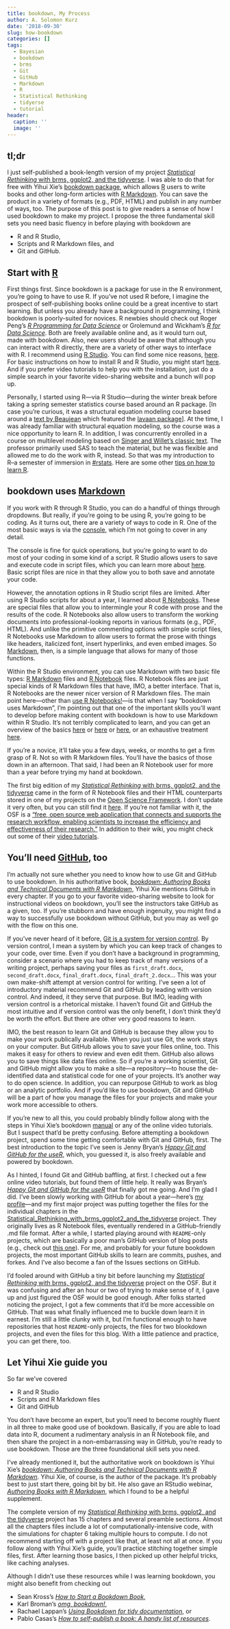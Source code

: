 ```yaml
---
title: bookdown, My Process
author: A. Solomon Kurz
date: '2018-09-30'
slug: how-bookdown
categories: []
tags:
  - Bayesian
  - bookdown
  - brms
  - Git
  - GitHub
  - Markdown
  - R
  - Statistical Rethinking
  - tidyerse
  - tutorial
header:
  caption: ''
  image: ''
---
```


## tl;dr

I just self-published a book-length version of my project [*Statistical Rethinking* with brms, ggplot2, and the tidyverse](https://bookdown.org/connect/#/apps/1850/access). I was able to do that for free with Yihui Xie’s [bookdown package](https://bookdown.org), which allows [R](https://bookdown.org/rdpeng/rprogdatascience/history-and-overview-of-r.html#what-is-r) users to write books and other long-form articles with [R Markdown](https://rmarkdown.rstudio.com). You can save the product in a variety of formats (e.g., PDF, HTML) and publish in any number of ways, too. The purpose of this post is to give readers a sense of how I used bookdown to make my project. I propose the three fundamental skill sets you need basic fluency in before playing with bookdown are

* R and R Studio,
* Scripts and R Markdown files, and
* Git and GitHub.

## Start with [R](https://cran.r-project.org)

First things first. Since bookdown is a package for use in the R environment, you’re going to have to use R. If you’ve not used R before, I imagine the prospect of self-publishing books online could be a great incentive to start learning. But unless you already have a background in programming, I think bookdown is poorly-suited for novices. R newbies should check out Roger Peng’s [*R Programming for Data Science*](https://bookdown.org/rdpeng/rprogdatascience/) or Grolemund and Wickham’s [*R for Data Science*](http://r4ds.had.co.nz). Both are freely available online and, as it would turn out, made with bookdown. Also, new users should be aware that although you can interact with R directly, there are a variety of other ways to interface with R. I recommend using [R Studio](https://www.rstudio.com). You can find some nice reasons, [here](https://www.theanalysisfactor.com/the-advantages-of-rstudio/). For basic instructions on how to install R and R Studio, you might start [here](http://r4ds.had.co.nz/introduction.html#prerequisites). And if you prefer video tutorials to help you with the installation, just do a simple search in your favorite video-sharing website and a bunch will pop up.

Personally, I started using R—via R Studio—during the winter break before taking a spring semester statistics course based around an R package. [In case you’re curious, it was a structural equation modeling course based around a [text by Beaujean](https://blogs.baylor.edu/rlatentvariable/) which featured the [lavaan package](http://lavaan.ugent.be)]. At the time, I was already familiar with structural equation modeling, so the course was a nice opportunity to learn R. In addition, I was concurrently enrolled in a course on multilevel modeling based on [Singer and Willet’s classic text](http://gseacademic.harvard.edu/alda/). The professor primarily used SAS to teach the material, but he was flexible and allowed me to do the work with R, instead. So that was my introduction to R--a semester of immersion in [#rstats](https://twitter.com/search?q=%23rstats&src=typd). Here are some other [tips on how to learn R](https://www.r-bloggers.com/the-5-most-effective-ways-to-learn-r/).

## bookdown uses [Markdown](https://daringfireball.net/projects/markdown/syntax)

If you work with R through R Studio, you can do a handful of things through dropdowns. But really, if you’re going to be using R, you’re going to be coding. As it turns out, there are a variety of ways to code in R. One of the most basic ways is via the [console](https://support.rstudio.com/hc/en-us/articles/200404846-Working-in-the-Console), which I’m not going to cover in any detail.

The console is fine for quick operations, but you’re going to want to do most of your coding in some kind of a script. R Studio allows users to save and execute code in script files, which you can learn more about [here](http://r4ds.had.co.nz/workflow-scripts.html). Basic script files are nice in that they allow you to both save and annotate your code.

However, the annotation options in R Studio script files are limited. After using R Studio scripts for about a year, I learned about [R Notebooks](https://rmarkdown.rstudio.com/r_notebooks). These are special files that allow you to intermingle your R code with prose and the results of the code. R Notebooks also allow users to transform the working documents into professional-looking reports in various formats (e.g., PDF, HTML). And unlike the primitive commenting options with simple script files, R Notebooks use Markdown to allow users to format the prose with things like headers, italicized font, insert hyperlinks, and even embed images. So [Markdown](https://daringfireball.net/projects/markdown/), then, is a simple language that allows for many of those functions.

Within the R Studio environment, you can use Markdown with two basic file types: [R Markdown](https://rmarkdown.rstudio.com/lesson-1.html) files and [R Notebook](https://rmarkdown.rstudio.com/r_notebooks) files. R Notebook files are just special kinds of R Markdown files that have, IMO, a better interface. That is, R Notebooks are the newer nicer version of R Markdown files. The main point here—other than [use R Notebooks!](https://rviews.rstudio.com/2017/03/15/why-i-love-r-notebooks/)—is that when I say "bookdown uses Markdown", I’m pointing out that one of the important skills you’ll want to develop before making content with bookdown is how to use Markdown within R Studio. It’s not terribly complicated to learn, and you can get an overview of the basics [here](https://www.rstudio.com/wp-content/uploads/2015/02/rmarkdown-cheatsheet.pdf) or [here](http://r4ds.had.co.nz/r-markdown.html) or [here](https://bookdown.org/yihui/bookdown/markdown-syntax.html), or an exhaustive treatment [here](https://bookdown.org/yihui/rmarkdown/).

If you’re a novice, it’ll take you a few days, weeks, or months to get a firm grasp of R. Not so with R Markdown files. You’ll have the basics of those down in an afternoon. That said, I had been an R Notebook user for more than a year before trying my hand at bookdown.

The first big edition of my [*Statistical Rethinking* with brms, ggplot2, and the tidyverse](https://bookdown.org/connect/#/apps/1850/access) came in the form of R Notebook files and their HTML counterparts stored in one of my projects on the [Open Science Framework](https://osf.io/?gclid=EAIaIQobChMI2ZDP9svj3QIVQ7nACh2rYQIHEAAYASAAEgL7avD_BwE). I don’t update it very often, but you can still find it [here](https://osf.io/97t6w/). If you’re not familiar with it, the OSF is a ["free, open source web application that connects and supports the research workflow, enabling scientists to increase the efficiency and effectiveness of their research."](https://osf.io/4znzp/wiki/home/) In addition to their wiki, you might check out some of their [video tutorials](https://cos.io/our-services/training-services/cos-training-tutorials/).

## You’ll need [GitHub](https://github.com), too

I’m actually not sure whether you need to know how to use Git and GitHub to use bookdown. In his authoritative book, [*bookdown: Authoring Books and Technical Documents with R Markdown*](https://bookdown.org/yihui/bookdown/), Yihui Xie mentions GitHub in every chapter. If you go to your favorite video-sharing website to look for instructional videos on bookdown, you’ll see the instructors take GitHub as a given, too. If you’re stubborn and have enough ingenuity, you might find a way to successfully use bookdown without GitHub, but you may as well go with the flow on this one.

If you’ve never heard of it before, [Git is a system for version control](https://git-scm.com/book/en/v2/Getting-Started-About-Version-Control). By version control, I mean a system by which you can keep track of changes to your code, over time. Even if you don’t have a background in programming, consider a scenario where you had to keep track of many versions of a writing project, perhaps saving your files as `first_draft.docx`, `second_draft.docx`, `final_draft.docx`, `final_draft_2.docx`… This was your own make-shift attempt at version control for writing. I’ve seen a lot of introductory material recommend Git and GitHub by leading with version control. And indeed, it they serve that purpose. But IMO, leading with version control is a rhetorical mistake. I haven’t found Git and GitHub the most intuitive and if version control was the only benefit, I don’t think they’d be worth the effort. But there are other very good reasons to learn.

IMO, the best reason to learn Git and GitHub is because they allow you to make your work publically available. When you just use Git, the work stays on your computer. But GitHub allows you to save your files online, too. This makes it easy for others to review and even edit them. GitHub also allows you to save things like data files online. So if you’re a working scientist, Git and GitHub might allow you to make a site—a repository—to house the de-identified data and statistical code for one of your projects. It’s another way to do open science. In addition, you can repurpose GitHub to work as blog or an analytic portfolio. And if you’d like to use bookdown, Git and GitHub will be a part of how you manage the files for your projects and make your work more accessible to others.

If you’re new to all this, you could probably blindly follow along with the steps in Yihui Xie’s bookdown [manual](https://bookdown.org/yihui/bookdown/) or any of the online video tutorials. But I suspect that’d be pretty confusing. Before attempting a bookdown project, spend some time getting comfortable with Git and GitHub, first. The best introduction to the topic I’ve seen is Jenny Bryan’s [*Happy Git and GitHub for the useR*](http://happygitwithr.com), which, you guessed it, is also freely available and powered by bookdown.

As I hinted, I found Git and GitHub baffling, at first. I checked out a few online video tutorials, but found them of little help. It really was Bryan’s [*Happy Git and GitHub for the useR*](http://happygitwithr.com) that finally got me going. And I’m glad I did. I’ve been slowly working with GitHub for about a year—here’s [my profile](https://github.com/ASKurz)—and my first major project was putting together the files for the individual chapters in the [Statistical_Rethinking_with_brms_ggplot2_and_the_tidyverse](https://github.com/ASKurz/Statistical_Rethinking_with_brms_ggplot2_and_the_tidyverse) project. They originally lives as R Notebook files, eventually rendered in a GitHub-friendly .md file format. After a while, I started playing around with `README`-only projects, which are basically a poor man's GitHub version of blog posts (e.g., check out [this one](https://github.com/ASKurz/James-Stein-and-Bayesian-partial-pooling)). For me, and probably for your future bookdown projects, the most important GitHub skills to learn are commits, pushes, and forkes. And I’ve also become a fan of the Issues sections on GitHub.

I’d fooled around with GitHub a tiny bit before launching my [*Statistical Rethinking* with brms, ggplot2, and the tidyverse](https://bookdown.org/connect/#/apps/1850/access) project on the OSF. But it was confusing and after an hour or two of trying to make sense of it, I gave up and just figured the OSF would be good enough. After folks started noticing the project, I got a few comments that it’d be more accessible on GitHub. That was what finally influenced me to buckle down learn it in earnest. I’m still a little clunky with it, but I’m functional enough to have repositories that host `README`-only projects, the files for two blookdown projects, and even the files for this blog. With a little patience and practice, you can get there, too.

## Let Yihui Xie guide you

So far we’ve covered

* R and R Studio
* Scripts and R Markdown files
* Git and GitHub

You don’t have become an expert, but you’ll need to become roughly fluent in all three to make good use of bookdown. Basically, if you are able to load data into R, document a rudimentary analysis in an R Notebook file, and then share the project in a non-embarrassing way in GitHub, you’re ready to use bookdown. Those are the three foundational skill sets you need.

I’ve already mentioned it, but the authoritative work on bookdown is Yihui Xie’s [*bookdown: Authoring Books and Technical Documents with R Markdown*](https://bookdown.org/yihui/bookdown/). Yihui Xie, of course, is the author of the package. It’s probably best to just start there, going bit by bit. He also gave an RStudio webinar, [*Authoring Books with R Markdown*](https://www.youtube.com/watch?v=dVqVscgwSpw&t=12s), which I found to be a helpful supplement.

The complete version of my [*Statistical Rethinking* with brms, ggplot2, and the tidyverse](https://bookdown.org/connect/#/apps/1850/access) project has 15 chapters and several preamble sections. Almost all the chapters files include a lot of computationally-intensive code, with the simulations for chapter 6 taking multiple hours to compute. I do not recommend starting off with a project like that, at least not all at once.  If you follow along with Yihui Xie’s guide, you’ll practice stitching together simple files, first. After learning those basics, I then picked up other helpful tricks, like caching analyses.

Although I didn’t use these resources while I was learning bookdown, you might also benefit from checking out

* Sean Kross’s [*How to Start a Bookdown Book*](http://seankross.com/2016/11/17/How-to-Start-a-Bookdown-Book.html), 
* Karl Broman’s [*omg, bookdown!*](https://kbroman.org/blog/2017/05/31/omg-bookdown/),
* Rachael Lappan’s [*Using Bookdown for tidy documentation*](https://rachaellappan.github.io/bookdown/), or 
* Pablo Casas’s [*How to self-publish a book: A handy list of resources*](https://blog.datascienceheroes.com/how-to-self-publish-a-book/).


